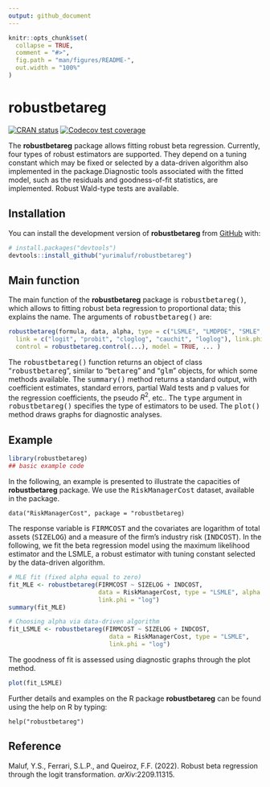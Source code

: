 ```yaml
---
output: github_document
---
```


<!-- README.md is generated from README.Rmd. Please edit that file -->

```r
knitr::opts_chunk$set(
  collapse = TRUE,
  comment = "#>",
  fig.path = "man/figures/README-",
  out.width = "100%"
)
```

# robustbetareg

<!-- badges: start -->
[![CRAN status](https://www.r-pkg.org/badges/version/robustbetareg)](https://CRAN.R-project.org/package=robustbetareg)
[![Codecov test coverage](https://codecov.io/gh/yurimaluf/robustbetareg/branch/main/graph/badge.svg)](https://app.codecov.io/gh/yurimaluf/robustbetareg?branch=main)
<!-- badges: end -->

The **robustbetareg** package allows fitting robust beta regression. Currently,
four types of robust estimators are supported. They depend on a tuning constant 
which may be fixed or selected by a data-driven algorithm also implemented in the package.Diagnostic tools associated with the fitted model, such as the residuals and goodness-of-fit statistics, are implemented. Robust Wald-type tests are available.

## Installation

You can install the development version of **robustbetareg** from [GitHub](https://github.com/) with:

``` r
# install.packages("devtools")
devtools::install_github("yurimaluf/robustbetareg")
```

## Main function

The main function of the $\textbf{robustbetareg}$ package is <tt>robustbetareg()</tt>, which allows to fitting robust beta regression to proportional data; this explains the name. The arguments of <tt>robustbetareg()</tt> are:

```r
robustbetareg(formula, data, alpha, type = c("LSMLE", "LMDPDE", "SMLE", "MDPDE"),
  link = c("logit", "probit", "cloglog", "cauchit", "loglog"), link.phi = NULL,
  control = robustbetareg.control(...), model = TRUE, ... )
```

The <tt>robustbetareg()</tt> function returns an object of class "<tt>robustbetareg</tt>", similar to "<tt>betareg</tt>" and "<tt>glm</tt>" objects, for which some methods available. The <tt>summary()</tt> method returns a standard output, with coefficient estimates, standard errors, partial Wald tests and p values for the regression coefficients, the pseudo $R^2$, etc.. The <tt>type</tt> argument in <tt>robustbetareg()</tt> specifies the type of estimators to be used. The <tt>plot()</tt> method draws graphs for diagnostic analyses.

## Example

```r
library(robustbetareg)
## basic example code
```

In the following, an example is presented to illustrate the capacities of $\textbf{robustbetareg}$ package. We use the <tt>RiskManagerCost</tt> dataset, available in the package.
```
data("RiskManagerCost", package = "robustbetareg)
```

The response variable is <tt>FIRMCOST</tt> and the covariates are logarithm of total assets (<tt>SIZELOG</tt>) and a measure of the firm's industry risk (<tt>INDCOST</tt>). In the following, 
we fit the beta regression model using the maximum likelihood estimator and the LSMLE, a robust estimator with tuning constant selected by the data-driven algorithm.

```r
# MLE fit (fixed alpha equal to zero)
fit_MLE <- robustbetareg(FIRMCOST ~ SIZELOG + INDCOST,
                         data = RiskManagerCost, type = "LSMLE", alpha = 0,
                         link.phi = "log")
summary(fit_MLE)

# Choosing alpha via data-driven algorithm
fit_LSMLE <- robustbetareg(FIRMCOST ~ SIZELOG + INDCOST,
                            data = RiskManagerCost, type = "LSMLE",
                            link.phi = "log")
```

The goodness of fit is assessed using diagnostic graphs through the plot method.

```r
plot(fit_LSMLE)
```

Further details and examples on the R package $\textbf{robustbetareg}$ can be found using the help on R by typing:

```
help("robustbetareg")
```

## Reference

Maluf, Y.S., Ferrari, S.L.P., and Queiroz, F.F. (2022). Robust beta regression through the logit transformation. $\textit{arXiv}$:2209.11315.
